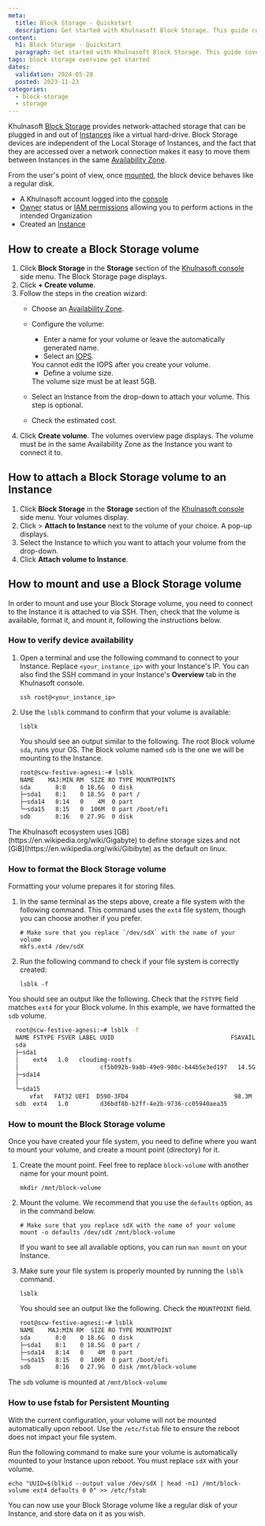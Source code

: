 ```yaml
---
meta:
  title: Block Storage - Quickstart
  description: Get started with Khulnasoft Block Storage. This guide covers creating, attaching, and mounting Block Storage volumes to your Instances for efficient data management.
content:
  h1: Block Storage - Quickstart
  paragraph: Get started with Khulnasoft Block Storage. This guide covers creating, attaching, and mounting Block Storage volumes to your Instances for efficient data management.
tags: block storage overview get started
dates:
  validation: 2024-05-28
  posted: 2023-11-23
categories:
  - block-storage
  - storage
---
```


Khulnasoft [Block Storage](/storage/block/concepts/#block-device) provides network-attached storage that can be plugged in and out of [Instances](/compute/instances/concepts/#instance) like a virtual hard-drive. Block Storage devices are independent of the Local Storage of Instances, and the fact that they are accessed over a network connection makes it easy to move them between Instances in the same [Availability Zone](/compute/instances/concepts/#availability-zone).

From the user's point of view, once [mounted](/storage/block/api-cli/managing-a-volume/#mounting-and-using-a-volume), the block device behaves like a regular disk.

<Macro id="requirements" />

- A Khulnasoft account logged into the [console](https://console.khulnasoft.com)
- [Owner](/identity-and-access-management/iam/concepts/#owner) status or [IAM permissions](/identity-and-access-management/iam/concepts/#permission) allowing you to perform actions in the intended Organization
- Created an [Instance](/compute/instances/how-to/create-an-instance/)

## How to create a Block Storage volume

1. Click **Block Storage** in the **Storage** section of the [Khulnasoft console](https://console.khulnasoft.com) side menu. The Block Storage page displays.
2. Click **+ Create volume**.
3. Follow the steps in the creation wizard:
    - Choose an [Availability Zone](/compute/instances/concepts/#availability-zone).
    - Configure the volume:
        - Enter a name for your volume or leave the automatically generated name.
        - Select an [IOPS](/storage/block/concepts/#iops).
        <Message type="important">
          You cannot edit the IOPS after you create your volume.
        </Message>

        - Define a volume size.
        <Message type="important">
          The volume size must be at least 5GB.
        </Message>
    - Select an Instance from the drop-down to attach your volume. This step is optional.
    - Check the estimated cost.
4. Click **Create volume**. The volumes overview page displays.
    <Message type="important">
      The volume must be in the same Availability Zone as the Instance you want to connect it to.
    </Message>

## How to attach a Block Storage volume to an Instance

1. Click **Block Storage** in the **Storage** section of the [Khulnasoft console](https://console.khulnasoft.com) side menu. Your volumes display.
2. Click <Icon name="more" /> > **Attach to Instance** next to the volume of your choice. A pop-up displays.
3. Select the Instance to which you want to attach your volume from the drop-down.
4. Click **Attach volume to Instance**.

## How to mount and use a Block Storage volume

In order to mount and use your Block Storage volume, you need to connect to the Instance it is attached to via SSH.
Then, check that the volume is available, format it, and mount it, following the instructions below.

### How to verify device availability

1. Open a terminal and use the following command to connect to your Instance. Replace `<your_instance_ip>` with your Instance's IP. You can also find the SSH command in your Instance's **Overview** tab in the Khulnasoft console.
    ```
    ssh root@<your_instance_ip>
    ```
2. Use the `lsblk` command to confirm that your volume is available:
    ```
    lsblk
    ```


   You should see an output similar to the following. The root Block volume `sda`, runs your OS. The Block volume named `sdb` is the one we will be mounting to the Instance.

    ```sh no-copy
    root@scw-festive-agnesi:~# lsblk
    NAME    MAJ:MIN RM  SIZE RO TYPE MOUNTPOINTS
    sda       8:0    0 18.6G  0 disk
    ├─sda1    8:1    0 18.5G  0 part /
    ├─sda14   8:14   0    4M  0 part
    └─sda15   8:15   0  106M  0 part /boot/efi
    sdb       8:16   0 27.9G  0 disk
    ```

<Message type="note">
  The Khulnasoft ecosystem uses [GB](https://en.wikipedia.org/wiki/Gigabyte) to define storage sizes and not [GiB](https://en.wikipedia.org/wiki/Gibibyte) as the default on linux.
</Message>


### How to format the Block Storage volume

Formatting your volume prepares it for storing files.

1. In the same terminal as the steps above, create a file system with the following command. This command uses the `ext4` file system, though you can choose another if you prefer.
    ```
    # Make sure that you replace `/dev/sdX` with the name of your volume
    mkfs.ext4 /dev/sdX
    ```
2. Run the following command to check if your file system is correctly created:
    ```
    lsblk -f
    ```

  You should see an output like the following. Check that the `FSTYPE` field matches `ext4` for your Block volume. In this example, we have formatted the `sdb` volume.

  ```sh no-copy
    root@scw-festive-agnesi:~# lsblk -f
    NAME FSTYPE FSVER LABEL UUID                                 FSAVAIL FSUSE% MOUNTPOINTS
    sda
    ├─sda1
    │    ext4   1.0   cloudimg-rootfs
    │                       cf5b092b-9a8b-49e9-980c-b44b5e3ed197   14.5G    18% /
    ├─sda14
    │
    └─sda15
        vfat   FAT32 UEFI  D590-3FD4                              98.3M     6% /boot/efi
    sdb  ext4   1.0         d36bdf8b-b2ff-4e2b-9736-cc05940aea35
  ```


### How to mount the Block Storage volume

Once you have created your file system, you need to define where you want to mount your volume, and create a mount point (directory) for it.

1. Create the mount point. Feel free to replace `block-volume` with another name for your mount point.
    ```
    mkdir /mnt/block-volume
    ```
2. Mount the volume. We recommend that you use the `defaults` option, as in the command below.
    ```
    # Make sure that you replace sdX with the name of your volume
    mount -o defaults /dev/sdX /mnt/block-volume
    ```

    If you want to see all available options, you can run `man mount` on your Instance.

3. Make sure your file system is properly mounted by running the `lsblk` command.
    ```
    lsblk
    ```

    You should see an output like the following. Check the `MOUNTPOINT` field.

    ```sh no-copy
    root@scw-festive-agnesi:~# lsblk
    NAME    MAJ:MIN RM  SIZE RO TYPE MOUNTPOINT
    sda       8:0    0 18.6G  0 disk
    ├─sda1    8:1    0 18.5G  0 part /
    ├─sda14   8:14   0    4M  0 part
    └─sda15   8:15   0  106M  0 part /boot/efi
    sdb       8:16   0 27.9G  0 disk /mnt/block-volume
    ```

The `sdb` volume is mounted at `/mnt/block-volume`

### How to use fstab for Persistent Mounting

With the current configuration, your volume will not be mounted automatically upon reboot. Use the `/etc/fstab` file to ensure the reboot does not impact your file system.

Run the following command to make sure your volume is automatically mounted to your Instance upon reboot. You must replace `sdX` with your volume.

```
echo "UUID=$(blkid --output value /dev/sdX | head -n1) /mnt/block-volume ext4 defaults 0 0" >> /etc/fstab
```

You can now use your Block Storage volume like a regular disk of your Instance, and store data on it as you wish.